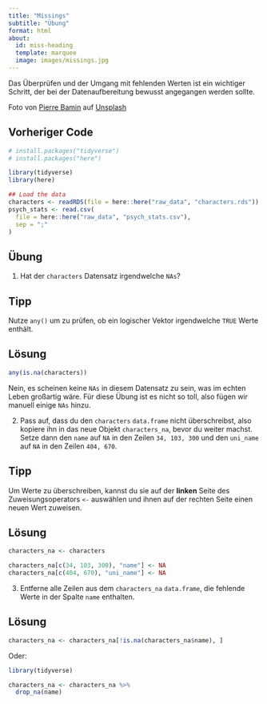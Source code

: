 ```yaml
---
title: "Missings"
subtitle: "Übung"
format: html
about:
  id: miss-heading
  template: marquee
  image: images/missings.jpg
---
```


:::{#miss-heading}
Das Überprüfen und der Umgang mit fehlenden Werten ist ein wichtiger Schritt, der bei der Datenaufbereitung bewusst angegangen werden sollte.
:::

::: aside
Foto von <a href="https://unsplash.com/de/@bamin?utm_content=creditCopyText&utm_medium=referral&utm_source=unsplash">Pierre Bamin</a> auf <a href="https://unsplash.com/de/fotos/nahaufnahme-eines-puzzleteils-5B0IXL2wAQ0?utm_content=creditCopyText&utm_medium=referral&utm_source=unsplash">Unsplash</a>
  
:::

::: {.callout-caution icon="false" collapse="true"}
## Vorheriger Code

```r
# install.packages("tidyverse")
# install.packages("here")

library(tidyverse)
library(here)

## Load the data
characters <- readRDS(file = here::here("raw_data", "characters.rds"))
psych_stats <- read.csv(
  file = here::here("raw_data", "psych_stats.csv"),
  sep = ";"
)
```
:::

## Übung

1.  Hat der `characters` Datensatz irgendwelche `NAs`?

::: {.callout-tip collapse="true"}
## Tipp

Nutze `any()` um zu prüfen, ob ein logischer Vektor irgendwelche `TRUE` Werte enthält.
:::

::: {.callout-caution collapse="true"}
## Lösung

```r
any(is.na(characters))
```

Nein, es scheinen keine `NAs` in diesem Datensatz zu sein, was im echten Leben großartig wäre. Für diese Übung ist es nicht so toll, also fügen wir manuell einige `NAs` hinzu.
:::

2.  Pass auf, dass du den `characters` `data.frame` nicht überschreibst, also kopiere ihn in das neue Objekt `characters_na`, bevor du weiter machst. Setze dann den `name` auf `NA` in den Zeilen `34, 103, 300` und den `uni_name` auf `NA` in den Zeilen `404, 670`.


::: {.callout-tip collapse="true"}
## Tipp
Um Werte zu überschreiben, kannst du sie auf der **linken** Seite des Zuweisungsoperators `<-` auswählen und ihnen auf der rechten Seite einen neuen Wert zuweisen.
:::

::: {.callout-caution collapse="true"}
## Lösung

```r
characters_na <- characters

characters_na[c(34, 103, 300), "name"] <- NA
characters_na[c(404, 670), "uni_name"] <- NA
```
:::

3.  Entferne alle Zeilen aus dem `characters_na` `data.frame`, die fehlende Werte in der Spalte `name` enthalten. 

::: {.callout-caution collapse="true"}
## Lösung

```r
characters_na <- characters_na[!is.na(characters_na$name), ]
```

Oder:

::: tidy
```r
library(tidyverse)

characters_na <- characters_na %>%
  drop_na(name)
```
:::
:::

